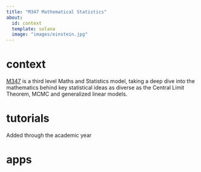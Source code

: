 ```yaml
---
title: "M347 Mathematical Statistics"
about:
  id: context
  template: solana
  image: "images/einstein.jpg"
---
```


::: {#context}
# context

[M347](https://www.open.ac.uk/courses/modules/m347) is a third level Maths and Statistics model, taking a deep dive into the mathematics behind key statistical ideas as diverse as the Central Limit Theorem, MCMC and generalized linear models.

:::

# tutorials

Added through the academic year

# apps

